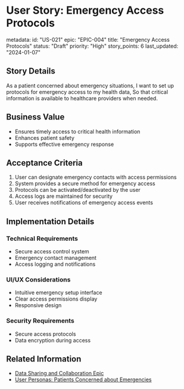 # User Story: Emergency Access Protocols

metadata:
  id: "US-021"
  epic: "EPIC-004"
  title: "Emergency Access Protocols"
  status: "Draft"
  priority: "High"
  story_points: 6
  last_updated: "2024-01-07"

## Story Details
As a patient concerned about emergency situations,
I want to set up protocols for emergency access to my health data,
So that critical information is available to healthcare providers when needed.

## Business Value
- Ensures timely access to critical health information
- Enhances patient safety
- Supports effective emergency response

## Acceptance Criteria
1. User can designate emergency contacts with access permissions
2. System provides a secure method for emergency access
3. Protocols can be activated/deactivated by the user
4. Access logs are maintained for security
5. User receives notifications of emergency access events

## Implementation Details
### Technical Requirements
- Secure access control system
- Emergency contact management
- Access logging and notifications

### UI/UX Considerations
- Intuitive emergency setup interface
- Clear access permissions display
- Responsive design

### Security Requirements
- Secure access protocols
- Data encryption during access

## Related Information
- [Data Sharing and Collaboration Epic](../EPIC-004-data-sharing-collaboration.mdx)
- [User Personas: Patients Concerned about Emergencies](../01-User_Personas/PER-001-rare_disease_patient.mdx)

